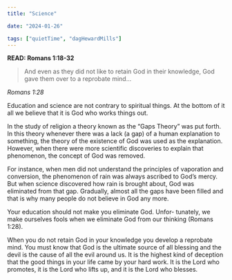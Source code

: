 ```yaml
---
title: "Science"

date: "2024-01-26"

tags: ["quietTime", "dagHewardMills"]
---
```


**READ: Romans 1:18-32**

> And even as they did not like to retain God in their knowledge, God gave them over to a reprobate mind...

_Romans 1:28_

Education and science are not contrary to spiritual things. At the bottom of it all we believe that it is God who works things out.

In the study of religion a theory known as the “Gaps Theory” was put forth. In this theory whenever there was a lack (a gap) of a human explanation to something, the theory of the existence of God was used as the explanation. However, when there were more scientific discoveries to explain that phenomenon, the concept of God was removed.

For instance, when men did not understand the principles of vaporation and conversion, the phenomenon of rain was always ascribed to God’s mercy. But when science discovered how rain is brought about, God was eliminated from that gap. Gradually, almost all the gaps have been filled and that is why many people do not believe in God any more.

Your education should not make you eliminate God. Unfor- tunately, we make ourselves fools when we eliminate God from our thinking (Romans 1:28).

When you do not retain God in your knowledge you develop a reprobate mind. You must know that God is the ultimate source of all blessing and the devil is the cause of all the evil around us. It is the highest kind of deception that the good things in your life came by your hard work. It is the Lord who promotes, it is the Lord who lifts up, and it is the Lord who blesses.
